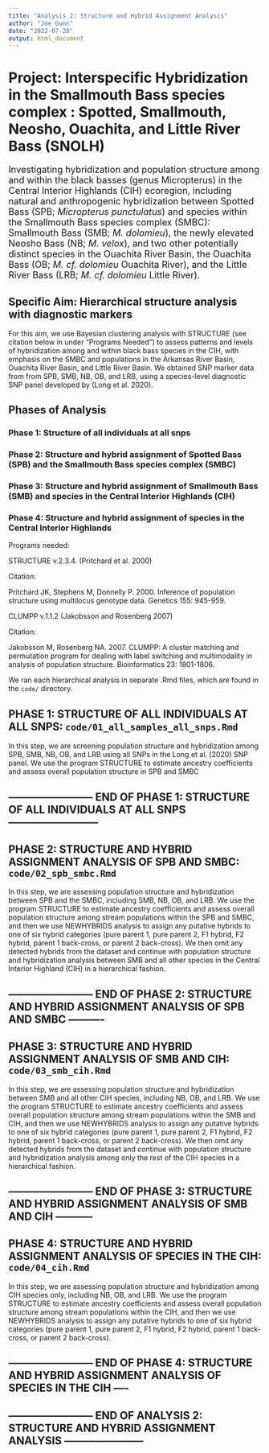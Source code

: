 ```yaml
---
title: "Analysis 2: Structure and Hybrid Assignment Analysis"
author: "Joe Gunn"
date: "2022-07-28"
output: html_document
---
```


# Project: Interspecific Hybridization in the Smallmouth Bass species complex : Spotted, Smallmouth, Neosho, Ouachita, and Little River Bass (SNOLH)
<font size="+1">Investigating hybridization and population structure among and within the black basses (genus Micropterus) in the Central Interior Highlands (CIH) ecoregion, including natural and anthropogenic hybridization between Spotted Bass (SPB; <i>Micropterus punctulatus</i>) and species within the Smallmouth Bass species complex (SMBC): Smallmouth Bass (SMB; <i>M. dolomieu</i>), the newly elevated Neosho Bass (NB; <i>M. velox</i>), and two other potentially distinct species in the Ouachita River Basin, the Ouachita Bass (OB; <i>M. cf. dolomieu </i> Ouachita River), and the Little River Bass (LRB; <i>M. cf. dolomieu </i> Little River).</font>

## Specific Aim: Hierarchical structure analysis with diagnostic markers
For this aim, we use Bayesian clustering analysis with STRUCTURE (see citation below in under "Programs Needed") to assess patterns and levels of hybridization among and within black bass species in the CIH, with emphasis on the SMBC and populations in the Arkansas River Basin, Ouachita River Basin, and Little River Basin. We obtained SNP marker data from from SPB, SMB, NB, OB, and LRB, using a species-level diagnostic SNP panel developed by (Long et al. 2020).

## Phases of Analysis
### Phase 1: Structure of all individuals at all snps
### Phase 2: Structure and hybrid assignment of Spotted Bass (SPB) and the Smallmouth Bass species complex (SMBC)
### Phase 3: Structure and hybrid assignment of Smallmouth Bass (SMB) and species in the Central Interior Highlands (CIH)
### Phase 4: Structure and hybrid assignment of species in the Central Interior Highlands

Programs needed:

STRUCTURE v.2.3.4. (Pritchard et al. 2000)

Citation:

Pritchard JK, Stephens M, Donnelly P. 2000. Inference of population structure using multilocus genotype data. Genetics 155: 945-959.

CLUMPP v.1.1.2 (Jakobsson and Rosenberg 2007)

Citation:

Jakobsson M, Rosenberg NA. 2007. CLUMPP: A cluster matching and permutation program for dealing with label switching and multimodality in analysis of population structure. Bioinformatics 23: 1801-1806.

We ran each hierarchical analysis in separate .Rmd files, which are found in the `code/` directory.

## PHASE 1: STRUCTURE OF ALL INDIVIDUALS AT ALL SNPS: `code/01_all_samples_all_snps.Rmd`
In this step, we are screening population structure and hybridization among SPB, SMB, NB, OB, and LRB using all SNPs in the Long et al. (2020) SNP panel. We use the program STRUCTURE to estimate ancestry coefficients and assess overall population structure in SPB and SMBC

## ------------------------ END OF PHASE 1: STRUCTURE OF ALL INDIVIDUALS AT ALL SNPS -------------------------- ##

## PHASE 2: STRUCTURE AND HYBRID ASSIGNMENT ANALYSIS OF SPB AND SMBC: `code/02_spb_smbc.Rmd`
In this step, we are assessing population structure and hybridization between SPB and the SMBC, including SMB, NB, OB, and LRB. We use the program STRUCTURE to estimate ancestry coefficients and assess overall population structure among stream populations within the SPB and SMBC, and then we use NEWHYBRIDS analysis to assign any putative hybrids to one of six hybrid categories (pure parent 1, pure parent 2, F1 hybrid, F2 hybrid, parent 1 back-cross, or parent 2 back-cross). We then omit any detected hybrids from the dataset and continue with population structure and hybridization analysis between SMB and all other species in the Central Interior Highland (CIH) in a hierarchical fashion.

## ------------------------ END OF PHASE 2: STRUCTURE AND HYBRID ASSIGNMENT ANALYSIS OF SPB AND SMBC ---------- ##

## PHASE 3: STRUCTURE AND HYBRID ASSIGNMENT ANALYSIS OF SMB AND CIH: `code/03_smb_cih.Rmd`
In this step, we are assessing population structure and hybridization between SMB and all other CIH species, including NB, OB, and LRB. We use the program STRUCTURE to estimate ancestry coefficients and assess overall population structure among stream populations within the SMB and CIH, and then we use NEWHYBRIDS analysis to assign any putative hybrids to one of six hybrid categories (pure parent 1, pure parent 2, F1 hybrid, F2 hybrid, parent 1 back-cross, or parent 2 back-cross). We then omit any detected hybrids from the dataset and continue with population structure and hybridization analysis among only the rest of the CIH species in a hierarchical fashion.

## ------------------------ END OF PHASE 3: STRUCTURE AND HYBRID ASSIGNMENT ANALYSIS OF SMB AND CIH ----------- ##

## PHASE 4: STRUCTURE AND HYBRID ASSIGNMENT ANALYSIS OF SPECIES IN THE CIH: `code/04_cih.Rmd`
In this step, we are assessing population structure and hybridization among CIH species only, including NB, OB, and LRB. We use the program STRUCTURE to estimate ancestry coefficients and assess overall population structure among stream populations within the CIH, and then we use NEWHYBRIDS analysis to assign any putative hybrids to one of six hybrid categories (pure parent 1, pure parent 2, F1 hybrid, F2 hybrid, parent 1 back-cross, or parent 2 back-cross).

## ------------------------ END OF PHASE 4: STRUCTURE AND HYBRID ASSIGNMENT ANALYSIS OF SPECIES IN THE CIH ---- ##

## ------------------------ END OF ANALYSIS 2: STRUCTURE AND HYBRID ASSIGNMENT ANALYSIS ----------------------- ##

